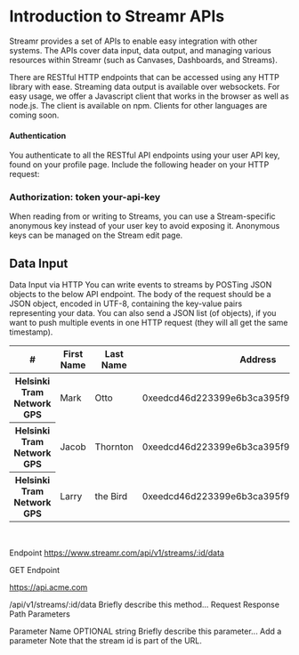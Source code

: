 
# Introduction to Streamr APIs
Streamr provides a set of APIs to enable easy integration with other systems. The APIs cover data input, data output, and managing various resources within Streamr (such as Canvases, Dashboards, and Streams).

There are RESTful HTTP endpoints that can be accessed using any HTTP library with ease. Streaming data output is available over websockets. For easy usage, we offer a Javascript client that works in the browser as well as node.js. The client is available on npm. Clients for other languages are coming soon.

#### Authentication
You authenticate to all the RESTful API endpoints using your user API key, found on your profile page. Include the following header on your HTTP request:

<Logo color='purple' opacity='1' />

### Authorization: token your-api-key

When reading from or writing to Streams, you can use a Stream-specific anonymous key instead of your user key to avoid exposing it. Anonymous keys can be managed on the Stream edit page.

## Data Input
Data Input via HTTP
You can write events to streams by POSTing JSON objects to the below API endpoint. The body of the request should be a JSON object, encoded in UTF-8, containing the key-value pairs representing your data. You can also send a JSON list (of objects), if you want to push multiple events in one HTTP request (they will all get the same timestamp).

<Table>
    <thead>
        <tr>
            <th>#</th>
            <th>First Name</th>
            <th>Last Name</th>
            <th>Address</th>
            <th>Username</th>
            <th>Username</th>
            <th>Username</th>
        </tr>
    </thead>
    <tbody>
        <tr>
            <th>Helsinki Tram Network GPS</th>
            <td>Mark</td>
            <td>Otto</td>
            <td title="0xeedcd46d223399e6b3ca395f9d9ca80b429714d9">0xeedcd46d223399e6b3ca395f9d9ca80b429714d9</td>
            <td>Larry</td>
            <td>the Bird</td>
            <td>@twitter</td>
        </tr>
        <tr>
            <th>Helsinki Tram Network GPS</th>
            <td>Jacob</td>
            <td>Thornton</td>
            <td title="0xeedcd46d223399e6b3ca395f9d9ca80b429714d9">0xeedcd46d223399e6b3ca395f9d9ca80b429714d9</td>
            <td>Larry</td>
            <td>the Bird</td>
            <td>@twitter</td>
        </tr>
        <tr>
            <th>Helsinki Tram Network GPS</th>
            <td>Larry</td>
            <td>the Bird</td>
            <td title="0xeedcd46d223399e6b3ca395f9d9ca80b429714d9">0xeedcd46d223399e6b3ca395f9d9ca80b429714d9</td>
            <td>Larry</td>
            <td>the Bird</td>
            <td>@twitter</td>
        </tr>
    </tbody>
</Table>
​

Endpoint
https://www.streamr.com/api/v1/streams/:id/data

GET
Endpoint

https://api.acme.com

/api/v1/streams/:id/data
Briefly describe this method...​
Request
Response
Path Parameters

Parameter Name
OPTIONAL 
string 
Briefly describe this parameter...​
Add a parameter
Note that the stream id is part of the URL.
